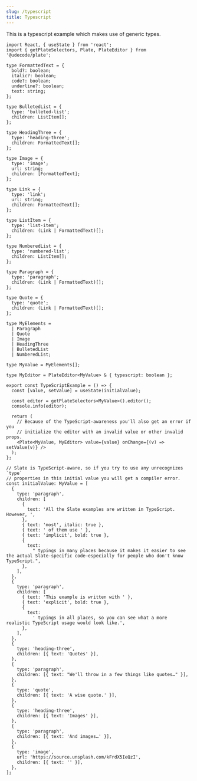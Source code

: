```yaml
---
slug: /typescript
title: Typescript
---
```


This is a typescript example which makes use of generic types. 

```tsx
import React, { useState } from 'react';
import { getPlateSelectors, Plate, PlateEditor } from '@udecode/plate';

type FormattedText = {
  bold?: boolean;
  italic?: boolean;
  code?: boolean;
  underline?: boolean;
  text: string;
};

type BulletedList = {
  type: 'bulleted-list';
  children: ListItem[];
};

type HeadingThree = {
  type: 'heading-three';
  children: FormattedText[];
};

type Image = {
  type: 'image';
  url: string;
  children: [FormattedText];
};

type Link = {
  type: 'link';
  url: string;
  children: FormattedText[];
};

type ListItem = {
  type: 'list-item';
  children: (Link | FormattedText)[];
};

type NumberedList = {
  type: 'numbered-list';
  children: ListItem[];
};

type Paragraph = {
  type: 'paragraph';
  children: (Link | FormattedText)[];
};

type Quote = {
  type: 'quote';
  children: (Link | FormattedText)[];
};

type MyElements =
  | Paragraph
  | Quote
  | Image
  | HeadingThree
  | BulletedList
  | NumberedList;

type MyValue = MyElements[];

type MyEditor = PlateEditor<MyValue> & { typescript: boolean };

export const TypeScriptExample = () => {
  const [value, setValue] = useState(initialValue);

  const editor = getPlateSelectors<MyValue>().editor();
  console.info(editor);

  return (
    // Because of the TypeScript-awareness you'll also get an error if you
    // initialize the editor with an invalid value or other invalid props.
    <Plate<MyValue, MyEditor> value={value} onChange={(v) => setValue(v)} />
  );
};

// Slate is TypeScript-aware, so if you try to use any unrecognizes `type`
// properties in this initial value you will get a compiler error.
const initialValue: MyValue = [
  {
    type: 'paragraph',
    children: [
      {
        text: 'All the Slate examples are written in TypeScript. However, ',
      },
      { text: 'most', italic: true },
      { text: ' of them use ' },
      { text: 'implicit', bold: true },
      {
        text:
          " typings in many places because it makes it easier to see the actual Slate-specific code—especially for people who don't know TypeScript.",
      },
    ],
  },
  {
    type: 'paragraph',
    children: [
      { text: 'This example is written with ' },
      { text: 'explicit', bold: true },
      {
        text:
          ' typings in all places, so you can see what a more realistic TypeScript usage would look like.',
      },
    ],
  },
  {
    type: 'heading-three',
    children: [{ text: 'Quotes' }],
  },
  {
    type: 'paragraph',
    children: [{ text: "We'll throw in a few things like quotes…" }],
  },
  {
    type: 'quote',
    children: [{ text: 'A wise quote.' }],
  },
  {
    type: 'heading-three',
    children: [{ text: 'Images' }],
  },
  {
    type: 'paragraph',
    children: [{ text: 'And images…' }],
  },
  {
    type: 'image',
    url: 'https://source.unsplash.com/kFrdX5IeQzI',
    children: [{ text: '' }],
  },
];
```